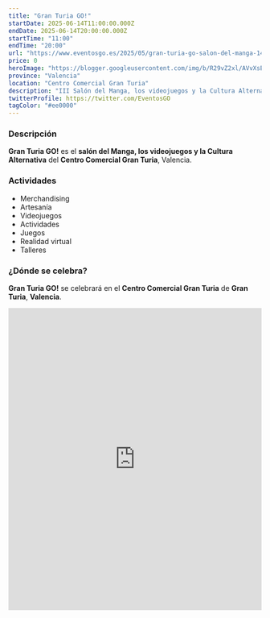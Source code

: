 ```yaml
---
title: "Gran Turia GO!"
startDate: 2025-06-14T11:00:00.000Z
endDate: 2025-06-14T20:00:00.000Z
startTime: "11:00"
endTime: "20:00"
url: "https://www.eventosgo.es/2025/05/gran-turia-go-salon-del-manga-14-de.html"
price: 0
heroImage: "https://blogger.googleusercontent.com/img/b/R29vZ2xl/AVvXsEhT0YrpRkgU1drZemqf2v2cQAyrKX4Zh-EcijjG8BwdOStZ-k0Am3kld8jomD-3e4Jn9N_FrS5oWgVTfUwOwVfBIch_h5v3ZnUapaCS2AwWpjP-lnNduMrpAkQ7NF1UWFX0QgUMBlHDp0kQjZZR4QZ1lqc1bD4wZW_i9k6BmvlkgofTV0zYvo6ooRVBBWiZ/s4961/poster%20previo.jpg"
province: "Valencia"
location: "Centro Comercial Gran Turia"
description: "III Salón del Manga, los videojuegos y la Cultura Alternativa del Centro Comercial Gran Turia"
twitterProfile: https://twitter.com/EventosGO
tagColor: "#ee0000"
---
```


### Descripción

**Gran Turia GO!** es el **salón del Manga, los videojuegos y la Cultura Alternativa** del **Centro Comercial Gran Turia**, Valencia.

### Actividades

+ Merchandising
+ Artesanía
+ Videojuegos
+ Actividades
+ Juegos
+ Realidad virtual
+ Talleres

### ¿Dónde se celebra?

**Gran Turia GO!** se celebrará en el **Centro Comercial Gran Turia** de **Gran Turia**, **Valencia**.

<iframe src="https://www.google.com/maps/embed?pb=!1m18!1m12!1m3!1d6160.404905960942!2d-0.41670612360807324!3d39.464754813028215!2m3!1f0!2f0!3f0!3m2!1i1024!2i768!4f13.1!3m3!1m2!1s0xd604fa0268a581d%3A0x9f9eb6348d3814bd!2sCentro%20Comercial%20Gran%20Turia!5e0!3m2!1ses!2ses!4v1747904697230!5m2!1ses!2ses" width="100%" height="600" style="border:0;" allowfullscreen="" loading="lazy" referrerpolicy="no-referrer-when-downgrade"></iframe>
